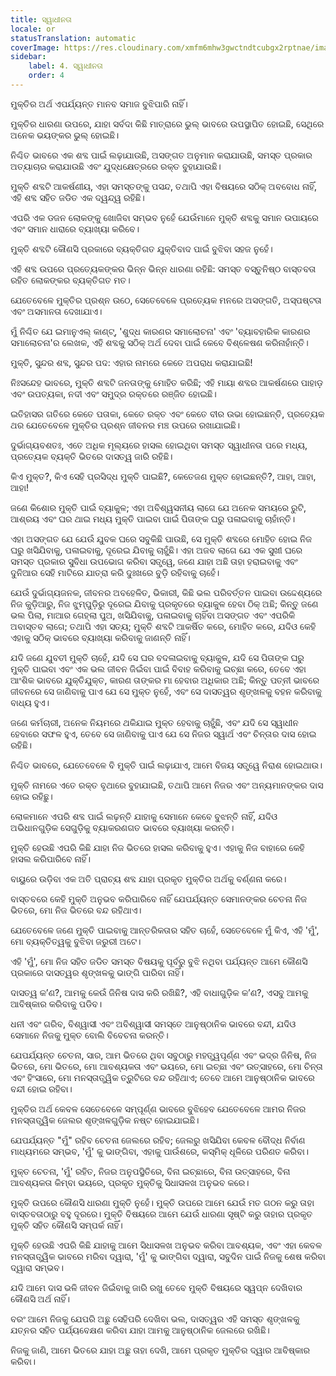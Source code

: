 ```yaml
---
title: ସ୍ୱାଧୀନତା
locale: or
statusTranslation: automatic
coverImage: https://res.cloudinary.com/xmfm6mhw3gwctndtcubgx2rptnae/image/upload/v1741354419/small_cover_la_gran_rebelion_28716e29d2.webp
sidebar:
    label: 4. ସ୍ୱାଧୀନତା
    order: 4
---
```

ମୁକ୍ତିର ଅର୍ଥ ଏପର୍ଯ୍ୟନ୍ତ ମାନବ ସମାଜ ବୁଝିପାରି ନାହିଁ।

ମୁକ୍ତିର ଧାରଣା ଉପରେ, ଯାହା ସର୍ବଦା କିଛି ମାତ୍ରାରେ ଭୁଲ୍ ଭାବରେ ଉପସ୍ଥାପିତ ହୋଇଛି, ସେଥିରେ ଅନେକ ଭୟଙ୍କର ଭୁଲ୍ ହୋଇଛି।

ନିଶ୍ଚିତ ଭାବରେ ଏକ ଶବ୍ଦ ପାଇଁ ଲଢ଼ାଯାଉଛି, ଅସଙ୍ଗତ ଅନୁମାନ କରାଯାଉଛି, ସମସ୍ତ ପ୍ରକାର ଅତ୍ୟାଚାର କରାଯାଉଛି ଏବଂ ଯୁଦ୍ଧକ୍ଷେତ୍ରରେ ରକ୍ତ ବୁହାଯାଉଛି।

ମୁକ୍ତି ଶବ୍ଦଟି ଆକର୍ଷଣୀୟ, ଏହା ସମସ୍ତଙ୍କୁ ପସନ୍ଦ, ତଥାପି ଏହା ବିଷୟରେ ସଠିକ୍ ଅବବୋଧ ନାହିଁ, ଏହି ଶବ୍ଦ ସହିତ ଜଡିତ ଏକ ଦ୍ୱନ୍ଦ୍ୱ ରହିଛି।

ଏପରି ଏକ ଡଜନ ଲୋକଙ୍କୁ ଖୋଜିବା ସମ୍ଭବ ନୁହେଁ ଯେଉଁମାନେ ମୁକ୍ତି ଶବ୍ଦକୁ ସମାନ ଉପାୟରେ ଏବଂ ସମାନ ଧାରାରେ ବ୍ୟାଖ୍ୟା କରିବେ।

ମୁକ୍ତି ଶବ୍ଦଟି କୌଣସି ପ୍ରକାରେ ବ୍ୟକ୍ତିଗତ ଯୁକ୍ତିବାଦ ପାଇଁ ବୁଝିବା ସହଜ ନୁହେଁ।

ଏହି ଶବ୍ଦ ଉପରେ ପ୍ରତ୍ୟେକଙ୍କର ଭିନ୍ନ ଭିନ୍ନ ଧାରଣା ରହିଛି: ସମସ୍ତ ବସ୍ତୁନିଷ୍ଠ ବାସ୍ତବତା ରହିତ ଲୋକଙ୍କର ବ୍ୟକ୍ତିଗତ ମତ।

ଯେତେବେଳେ ମୁକ୍ତିର ପ୍ରଶ୍ନ ଉଠେ, ସେତେବେଳେ ପ୍ରତ୍ୟେକ ମନରେ ଅସଙ୍ଗତି, ଅସ୍ପଷ୍ଟତା ଏବଂ ଅସମାନତା ଦେଖାଯାଏ।

ମୁଁ ନିଶ୍ଚିତ ଯେ ଇମାନୁଏଲ୍ କାଣ୍ଟ୍, 'ଶୁଦ୍ଧ କାରଣର ସମାଲୋଚନା' ଏବଂ 'ବ୍ୟାବହାରିକ କାରଣର ସମାଲୋଚନା'ର ଲେଖକ, ଏହି ଶବ୍ଦକୁ ସଠିକ୍ ଅର୍ଥ ଦେବା ପାଇଁ କେବେ ବିଶ୍ଳେଷଣ କରିନାହାଁନ୍ତି।

ମୁକ୍ତି, ସୁନ୍ଦର ଶବ୍ଦ, ସୁନ୍ଦର ପଦ: ଏହାର ନାମରେ କେତେ ଅପରାଧ କରାଯାଇଛି!

ନିଃସନ୍ଦେହ ଭାବରେ, ମୁକ୍ତି ଶବ୍ଦଟି ଜନତାଙ୍କୁ ମୋହିତ କରିଛି; ଏହି ମାୟା ଶବ୍ଦର ଆକର୍ଷଣରେ ପାହାଡ଼ ଏବଂ ଉପତ୍ୟକା, ନଦୀ ଏବଂ ସମୁଦ୍ର ରକ୍ତରେ ରଞ୍ଜିତ ହୋଇଛି।

ଇତିହାସର ଗତିରେ କେତେ ପତାକା, କେତେ ରକ୍ତ ଏବଂ କେତେ ବୀର ଉଭା ହୋଇଛନ୍ତି, ପ୍ରତ୍ୟେକ ଥର ଯେତେବେଳେ ମୁକ୍ତିର ପ୍ରଶ୍ନ ଜୀବନର ମଞ୍ଚ ଉପରେ ରଖାଯାଇଛି।

ଦୁର୍ଭାଗ୍ୟବଶତଃ, ଏତେ ଅଧିକ ମୂଲ୍ୟରେ ହାସଲ ହୋଇଥିବା ସମସ୍ତ ସ୍ୱାଧୀନତା ପରେ ମଧ୍ୟ, ପ୍ରତ୍ୟେକ ବ୍ୟକ୍ତି ଭିତରେ ଦାସତ୍ୱ ଜାରି ରହିଛି।

କିଏ ମୁକ୍ତ?, କିଏ ସେହି ପ୍ରସିଦ୍ଧ ମୁକ୍ତି ପାଇଛି?, କେତେଜଣ ମୁକ୍ତ ହୋଇଛନ୍ତି?, ଆହା, ଆହା, ଆହା!

ଜଣେ କିଶୋର ମୁକ୍ତି ପାଇଁ ବ୍ୟାକୁଳ; ଏହା ଅବିଶ୍ୱସନୀୟ ଲାଗେ ଯେ ଅନେକ ସମୟରେ ରୁଟି, ଆଶ୍ରୟ ଏବଂ ଘର ଥାଇ ମଧ୍ୟ ମୁକ୍ତି ପାଇବା ପାଇଁ ପିତାଙ୍କ ଘରୁ ପଳାଇବାକୁ ଚାହାଁନ୍ତି।

ଏହା ଅସଙ୍ଗତ ଯେ ଯେଉଁ ଯୁବକ ଘରେ ସବୁକିଛି ପାଉଛି, ସେ ମୁକ୍ତି ଶବ୍ଦରେ ମୋହିତ ହୋଇ ନିଜ ଘରୁ ଖସିଯିବାକୁ, ପଳାଇବାକୁ, ଦୂରେଇ ଯିବାକୁ ଚାହୁଁଛି। ଏହା ଅଜବ ଲାଗେ ଯେ ଏକ ସୁଖୀ ଘରେ ସମସ୍ତ ପ୍ରକାର ସୁବିଧା ଉପଭୋଗ କରିବା ସତ୍ତ୍ୱେ, ଜଣେ ଯାହା ଅଛି ତାହା ହରାଇବାକୁ ଏବଂ ଦୁନିଆର ସେହି ମାଟିରେ ଯାତ୍ରା କରି ଦୁଃଖରେ ବୁଡ଼ି ରହିବାକୁ ଚାହେଁ।

ଯେଉଁ ଦୁର୍ଭାଗ୍ୟଜନକ, ଜୀବନର ଅବହେଳିତ, ଭିକାରୀ, କିଛି ଭଲ ପରିବର୍ତ୍ତନ ପାଇବା ଉଦ୍ଦେଶ୍ୟରେ ନିଜ କୁଡ଼ିଆରୁ, ନିଜ ଝୁମ୍ପୁଡ଼ିରୁ ଦୂରେଇ ଯିବାକୁ ପ୍ରକୃତରେ ବ୍ୟାକୁଳ ହେବା ଠିକ୍ ଅଛି; କିନ୍ତୁ ଜଣେ ଭଲ ପିଲା, ମାଆର ଗେହ୍ଲା ପୁଅ, ଖସିଯିବାକୁ, ପଳାଇବାକୁ ଚାହିଁବା ଅସଙ୍ଗତ ଏବଂ ଏପରିକି ଅବାସ୍ତବ ଲାଗେ; ତଥାପି ଏହା ସତ୍ୟ; ମୁକ୍ତି ଶବ୍ଦଟି ଆକର୍ଷିତ କରେ, ମୋହିତ କରେ, ଯଦିଓ କେହି ଏହାକୁ ସଠିକ୍ ଭାବରେ ବ୍ୟାଖ୍ୟା କରିବାକୁ ଜାଣନ୍ତି ନାହିଁ।

ଯଦି ଜଣେ ଯୁବତୀ ମୁକ୍ତି ଚାହେଁ, ଯଦି ସେ ଘର ବଦଳାଇବାକୁ ବ୍ୟାକୁଳ, ଯଦି ସେ ପିତାଙ୍କ ଘରୁ ମୁକ୍ତି ପାଇବା ଏବଂ ଏକ ଭଲ ଜୀବନ ଜିଇଁବା ପାଇଁ ବିବାହ କରିବାକୁ ଇଚ୍ଛା କରେ, ତେବେ ଏହା ଆଂଶିକ ଭାବରେ ଯୁକ୍ତିଯୁକ୍ତ, କାରଣ ତାଙ୍କର ମା ହେବାର ଅଧିକାର ଅଛି; କିନ୍ତୁ ପତ୍ନୀ ଭାବରେ ଜୀବନରେ ସେ ଜାଣିବାକୁ ପାଏ ଯେ ସେ ମୁକ୍ତ ନୁହେଁ, ଏବଂ ସେ ଦାସତ୍ୱର ଶୃଙ୍ଖଳକୁ ବହନ କରିବାକୁ ବାଧ୍ୟ ହୁଏ।

ଜଣେ କର୍ମଚାରୀ, ଅନେକ ନିୟମରେ ଥକିଯାଇ ମୁକ୍ତ ହେବାକୁ ଚାହୁଁଛି, ଏବଂ ଯଦି ସେ ସ୍ୱାଧୀନ ହେବାରେ ସଫଳ ହୁଏ, ତେବେ ସେ ଜାଣିବାକୁ ପାଏ ଯେ ସେ ନିଜର ସ୍ୱାର୍ଥ ଏବଂ ଚିନ୍ତାର ଦାସ ହୋଇ ରହିଛି।

ନିଶ୍ଚିତ ଭାବରେ, ଯେତେବେଳେ ବି ମୁକ୍ତି ପାଇଁ ଲଢ଼ାଯାଏ, ଆମେ ବିଜୟ ସତ୍ତ୍ୱେ ନିରାଶ ହୋଇଥାଉ।

ମୁକ୍ତି ନାମରେ ଏତେ ରକ୍ତ ବୃଥାରେ ବୁହାଯାଇଛି, ତଥାପି ଆମେ ନିଜର ଏବଂ ଅନ୍ୟମାନଙ୍କର ଦାସ ହୋଇ ରହିଛୁ।

ଲୋକମାନେ ଏପରି ଶବ୍ଦ ପାଇଁ ଲଢ଼ନ୍ତି ଯାହାକୁ ସେମାନେ କେବେ ବୁଝନ୍ତି ନାହିଁ, ଯଦିଓ ଅଭିଧାନଗୁଡ଼ିକ ସେଗୁଡ଼ିକୁ ବ୍ୟାକରଣଗତ ଭାବରେ ବ୍ୟାଖ୍ୟା କରନ୍ତି।

ମୁକ୍ତି ହେଉଛି ଏପରି କିଛି ଯାହା ନିଜ ଭିତରେ ହାସଲ କରିବାକୁ ହୁଏ। ଏହାକୁ ନିଜ ବାହାରେ କେହି ହାସଲ କରିପାରିବେ ନାହିଁ।

ବାୟୁରେ ଉଡ଼ିବା ଏକ ଅତି ପ୍ରାଚ୍ୟ ଶବ୍ଦ ଯାହା ପ୍ରକୃତ ମୁକ୍ତିର ଅର୍ଥକୁ ବର୍ଣ୍ଣନା କରେ।

ବାସ୍ତବରେ କେହି ମୁକ୍ତି ଅନୁଭବ କରିପାରିବେ ନାହିଁ ଯେପର୍ଯ୍ୟନ୍ତ ସେମାନଙ୍କର ଚେତନା ନିଜ ଭିତରେ, ମୋ ନିଜ ଭିତରେ ବନ୍ଦ ରହିଥାଏ।

ଯେତେବେଳେ ଜଣେ ମୁକ୍ତି ପାଇବାକୁ ଆନ୍ତରିକତାର ସହିତ ଚାହେଁ, ସେତେବେଳେ ମୁଁ କିଏ, ଏହି 'ମୁଁ', ମୋ ବ୍ୟକ୍ତିତ୍ୱକୁ ବୁଝିବା ଜରୁରୀ ଅଟେ।

ଏହି 'ମୁଁ', ମୋ ନିଜ ସହିତ ଜଡିତ ସମସ୍ତ ବିଷୟକୁ ପୂର୍ବରୁ ବୁଝି ନଥିବା ପର୍ଯ୍ୟନ୍ତ ଆମେ କୌଣସି ପ୍ରକାରେ ଦାସତ୍ୱର ଶୃଙ୍ଖଳକୁ ଭାଙ୍ଗି ପାରିବା ନାହିଁ।

ଦାସତ୍ୱ କ’ଣ?, ଆମକୁ କେଉଁ ଜିନିଷ ଦାସ କରି ରଖିଛି?, ଏହି ବାଧାଗୁଡ଼ିକ କ’ଣ?, ଏସବୁ ଆମକୁ ଆବିଷ୍କାର କରିବାକୁ ପଡିବ।

ଧନୀ ଏବଂ ଗରିବ, ବିଶ୍ୱାସୀ ଏବଂ ଅବିଶ୍ୱାସୀ ସମସ୍ତେ ଆନୁଷ୍ଠାନିକ ଭାବରେ ବନ୍ଦୀ, ଯଦିଓ ସେମାନେ ନିଜକୁ ମୁକ୍ତ ବୋଲି ବିବେଚନା କରନ୍ତି।

ଯେପର୍ଯ୍ୟନ୍ତ ଚେତନା, ସାର, ଆମ ଭିତରେ ଥିବା ସବୁଠାରୁ ମହତ୍ତ୍ୱପୂର୍ଣ୍ଣ ଏବଂ ଭଦ୍ର ଜିନିଷ, ନିଜ ଭିତରେ, ମୋ ଭିତରେ, ମୋ ଆବଶ୍ୟକତା ଏବଂ ଭୟରେ, ମୋ ଇଚ୍ଛା ଏବଂ ଉତ୍ସାହରେ, ମୋ ଚିନ୍ତା ଏବଂ ହିଂସାରେ, ମୋ ମନସ୍ତାତ୍ତ୍ୱିକ ତ୍ରୁଟିରେ ବନ୍ଦ ରହିଥାଏ; ତେବେ ଆମେ ଆନୁଷ୍ଠାନିକ ଭାବରେ ବନ୍ଦୀ ହୋଇ ରହିବା।

ମୁକ୍ତିର ଅର୍ଥ କେବଳ ସେତେବେଳେ ସମ୍ପୂର୍ଣ୍ଣ ଭାବରେ ବୁଝିହେବ ଯେତେବେଳେ ଆମର ନିଜର ମନସ୍ତାତ୍ତ୍ୱିକ ଜେଲର ଶୃଙ୍ଖଳଗୁଡ଼ିକ ନଷ୍ଟ ହୋଇଯାଇଛି।

ଯେପର୍ଯ୍ୟନ୍ତ "ମୁଁ" ରହିବ ଚେତନା ଜେଲରେ ରହିବ; ଜେଲରୁ ଖସିଯିବା କେବଳ ବୌଦ୍ଧ ନିର୍ବାଣ ମାଧ୍ୟମରେ ସମ୍ଭବ, 'ମୁଁ' କୁ ଭାଙ୍ଗିବା, ଏହାକୁ ପାଉଁଶରେ, କସ୍ମିକ୍ ଧୂଳିରେ ପରିଣତ କରିବା।

ମୁକ୍ତ ଚେତନା, 'ମୁଁ' ରହିତ, ନିଜର ଅନୁପସ୍ଥିତିରେ, ବିନା ଇଚ୍ଛାରେ, ବିନା ଉତ୍ସାହରେ, ବିନା ଆବଶ୍ୟକତା କିମ୍ବା ଭୟରେ, ପ୍ରକୃତ ମୁକ୍ତିକୁ ସିଧାସଳଖ ଅନୁଭବ କରେ।

ମୁକ୍ତି ଉପରେ କୌଣସି ଧାରଣା ମୁକ୍ତି ନୁହେଁ। ମୁକ୍ତି ଉପରେ ଆମେ ଯେଉଁ ମତ ଗଠନ କରୁ ତାହା ବାସ୍ତବତାଠାରୁ ବହୁ ଦୂରରେ। ମୁକ୍ତି ବିଷୟରେ ଆମେ ଯେଉଁ ଧାରଣା ସୃଷ୍ଟି କରୁ ତାହାର ପ୍ରକୃତ ମୁକ୍ତି ସହିତ କୌଣସି ସମ୍ପର୍କ ନାହିଁ।

ମୁକ୍ତି ହେଉଛି ଏପରି କିଛି ଯାହାକୁ ଆମେ ସିଧାସଳଖ ଅନୁଭବ କରିବା ଆବଶ୍ୟକ, ଏବଂ ଏହା କେବଳ ମନସ୍ତାତ୍ତ୍ୱିକ ଭାବରେ ମରିବା ଦ୍ୱାରା, 'ମୁଁ' କୁ ଭାଙ୍ଗିବା ଦ୍ୱାରା, ସବୁଦିନ ପାଇଁ ନିଜକୁ ଶେଷ କରିବା ଦ୍ୱାରା ସମ୍ଭବ।

ଯଦି ଆମେ ଦାସ ଭଳି ଜୀବନ ଜିଇଁବାକୁ ଜାରି ରଖୁ ତେବେ ମୁକ୍ତି ବିଷୟରେ ସ୍ୱପ୍ନ ଦେଖିବାର କୌଣସି ଅର୍ଥ ନାହିଁ।

ବରଂ ଆମେ ନିଜକୁ ଯେପରି ଅଛୁ ସେହିପରି ଦେଖିବା ଭଲ, ଦାସତ୍ୱର ଏହି ସମସ୍ତ ଶୃଙ୍ଖଳକୁ ଯତ୍ନର ସହିତ ପର୍ଯ୍ୟବେକ୍ଷଣ କରିବା ଯାହା ଆମକୁ ଆନୁଷ୍ଠାନିକ ଜେଲରେ ରଖିଛି।

ନିଜକୁ ଜାଣି, ଆମେ ଭିତରେ ଯାହା ଅଛୁ ତାହା ଦେଖି, ଆମେ ପ୍ରକୃତ ମୁକ୍ତିର ଦ୍ୱାର ଆବିଷ୍କାର କରିବା।


